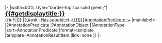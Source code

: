 <includeonly>|-
|width=50% style="border-top:1px solid green;"|<span style="font-size:20px;">'''[[{{{1}}}|{{#getdisplaytitle:{{{1}}}}}]]'''</span><br/>
{{#if:{{{2|}}}|''{{{2}}}''|}}
|{{#ask:[[-Has subobject::{{{1}}}]][[AnnotationPredicate::+]]
|mainlabel=-
|?AnnotationPredicate
|?AnnotationObject
|?AnnotationType
|sort=AnnotationPredicate
|format=template
|template=AnnotationResultItem
|link=none
}}
|-</includeonly>
